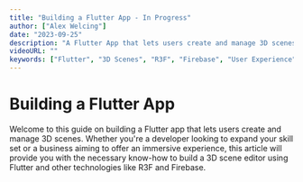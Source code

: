 ```yaml
---
title: "Building a Flutter App - In Progress"
author: ["Alex Welcing"]
date: "2023-09-25"
description: "A Flutter App that lets users create and manage 3D scenes."
videoURL: ""
keywords: ["Flutter", "3D Scenes", "R3F", "Firebase", "User Experience", "Software Architecture", "Versioning", "Sharing", "Authentication"]
---
```


# Building a Flutter App

Welcome to this guide on building a Flutter app that lets users create and manage 3D scenes. Whether you're a developer looking to expand your skill set or a business aiming to offer an immersive experience, this article will provide you with the necessary know-how to build a 3D scene editor using Flutter and other technologies like R3F and Firebase.
